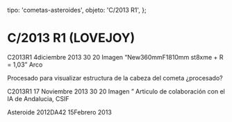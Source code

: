 
  tipo: 'cometas-asteroides',
  objeto: 'C/2013 R1',
};

# C/2013 R1 (LOVEJOY)

<Imagen
  src="registro/c2013-r1_20131204_2013r1_20131204_i88.jpg"
  fecha="20131204"
/>

C2013R1 4diciembre 2013 30 20 Imagen “New360mmF1810mm st8xme + R = 1,03” Arco

<Imagen
  src="registro/c2013-r1_20121200_procesado.jpg"
  fecha="20121200"
/>

Procesado para visualizar estructura de la cabeza del cometa ¿procesado?

<Imagen
  src="registro/c2013-r1_20131117_2013r1_20131117_i88_.jpg"
  fecha="20131117"
/>

C2013R1 17 Noviembre 2013 30 20 Imagen ”
Articulo de colaboración con el IA de Andalucia, CSIF

<Imagen
  src="registro/c2013-r1_20130215_15-febrero-2013-201da12-20-10-5-2-1.jpg"
  fecha="20130215"
/>

Asteroide 2012DA42 15Febrero 2013